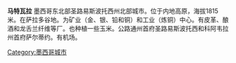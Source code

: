 {{expand|time=2015-03-15T12:22:55+00:00}}
{{unreferenced|time=2015-03-15T12:22:55+00:00}}
'''马特瓦拉''' 墨西哥东北部圣路易斯波托西州北部城市。位于内地高原，海拔1815米。在萨拉多谷地。为矿业（金、银、铅和铜）和工业（炼铜）中心。有皮革、酿酒和龙舌兰纤维等厂。也种植一些玉米。公路通州首府圣路易斯波托西和科阿韦拉州首府萨尔蒂约。有机场。

[[Category:墨西哥城市|Category:墨西哥城市]]